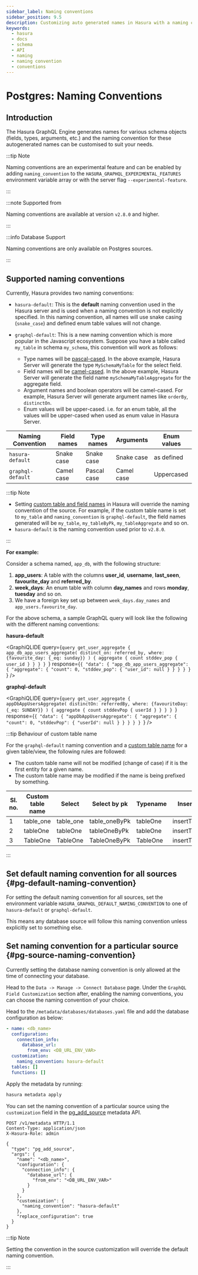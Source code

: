 ```yaml
---
sidebar_label: Naming conventions
sidebar_position: 9.5
description: Customizing auto generated names in Hasura with a naming convention
keywords:
  - hasura
  - docs
  - schema
  - API
  - naming
  - naming convention
  - conventions
---
```



# Postgres: Naming Conventions

## Introduction

The Hasura GraphQL Engine generates names for various schema objects (fields, types, arguments, etc.) and the naming
convention for these autogenerated names can be customised to suit your needs.

:::tip Note

Naming conventions are an experimental feature and can be enabled by adding `naming_convention` to the
`HASURA_GRAPHQL_EXPERIMENTAL_FEATURES` environment variable array or with the server flag `--experimental-feature`.

:::

:::note Supported from

Naming conventions are available at version `v2.8.0` and higher.

:::

:::info Database Support

Naming conventions are only available on Postgres sources.

:::

## Supported naming conventions

Currently, Hasura provides two naming conventions:

- `hasura-default`: This is the **default** naming convention used in the Hasura server and is used when a naming
  convention is not explicitly specified. In this naming convention, all names will use snake casing (`snake_case`) and
  defined enum table values will not change.

- `graphql-default`: This is a new naming convention which is more popular in the Javascript ecosystem. Suppose you have
  a table called `my_table` in schema `my_schema`, this convention will work as follows:
  - Type names will be [pascal-cased](https://en.wiktionary.org/wiki/Pascal_case). In the above example, Hasura Server
    will generate the type `MySchemaMyTable` for the select field.
  - Field names will be [camel-cased](https://en.wiktionary.org/wiki/CamelCase). In the above example, Hasura Server
    will generate the field name `mySchemaMyTableAggregate` for the aggregate field.
  - Argument names and boolean operators will be camel-cased. For example, Hasura Server will generate argument names
    like `orderBy`, `distinctOn`.
  - Enum values will be upper-cased. i.e. for an enum table, all the values will be upper-cased when used as enum value
    in Hasura Server.

| Naming Convention | Field names | Type names  | Arguments  | Enum values |
| ----------------- | ----------- | ----------- | ---------- | ----------- |
| `hasura-default`  | Snake case  | Snake case  | Snake case | as defined  |
| `graphql-default` | Camel case  | Pascal case | Camel case | Uppercased  |

:::tip Note

- Setting [custom table and field names](/schema/postgres/custom-field-names.mdx) in Hasura will override the naming
  convention of the source. For example, if the custom table name is set to `my_table` and `naming_convention` is
  `graphql-default`, the field names generated will be `my_table`, `my_tableByPk`, `my_tableAggregate` and so on.
- `hasura-default` is the naming convention used prior to `v2.8.0`.

:::

**For example:**

Consider a schema named, `app_db`, with the following structure:

1. **app_users**: A table with the columns **user_id**, **username**, **last_seen**, **favourite_day** and
   **referred_by**.
2. **week_days**: An enum table with column **day_names** and rows **monday**, **tuesday** and so on.
3. We have a foreign key set up between `week_days.day_names` and `app_users.favourite_day`.

For the above schema, a sample GraphQL query will look like the following with the different naming conventions:

**hasura-default**

<GraphiQLIDE
  query={`query get_user_aggregate {
  app_db_app_users_aggregate(
    distinct_on: referred_by,
    where: {favourite_day: {_eq: sunday}}
  ) {
    aggregate {
      count
      stddev_pop {
        user_id
      }
    }
  }
}
  `}
  response={`{
  "data": {
    "app_db_app_users_aggregate": {
      "aggregate": {
        "count": 0,
        "stddev_pop": {
          "user_id": null
        }
      }
    }
  }
}
  `}
/>

**graphql-default**

<GraphiQLIDE
  query={`query get_user_aggregate {
  appDbAppUsersAggregate(
    distinctOn: referredBy,
    where: {favouriteDay: {_eq: SUNDAY}}
  ) {
    aggregate {
      count
      stddevPop {
        userId
      }
    }
  }
}
`}
  response={`{
  "data": {
    "appDbAppUsersAggregate": {
      "aggregate": {
        "count": 0,
        "stddevPop": {
          "userId": null
        }
      }
    }
  }
}
`}
/>

:::tip Behaviour of custom table name

For the `graphql-default` naming convention and a [custom table name](/api-reference/syntax-defs.mdx#table-config) for a
given table/view, the following rules are followed:

- The custom table name will not be modified (change of case) if it is the first entity for a given name.
- The custom table name may be modified if the name is being prefixed by something.

| Sl. no. | Custom table name | Select    | Select by pk  | Typename | Insert table one   |
| ------- | ----------------- | --------- | ------------- | -------- | ------------------ |
| 1       | table_one         | table_one | table_oneByPk | tableOne | insertTable_oneOne |
| 2       | tableOne          | tableOne  | tableOneByPk  | tableOne | insertTableOneOne  |
| 3       | TableOne          | TableOne  | TableOneByPk  | TableOne | insertTableOneOne  |

:::

## Set default naming convention for all sources {#pg-default-naming-convention}

For setting the default naming convention for all sources, set the environment variable
`HASURA_GRAPHQL_DEFAULT_NAMING_CONVENTION` to one of `hasura-default` or `graphql-default`.

This means any database source will follow this naming convention unless explicitly set to something else.

## Set naming convention for a particular source {#pg-source-naming-convention}

<Tabs groupId="user-preference" className="api-tabs">
  <TabItem value="console" label="Console">

Currently setting the database naming convention is only allowed at the time of connecting your database.

Head to the `Data -> Manage -> Connect Database` page. Under the `GraphQL Field Customization` section after, enabling
the naming conventions, you can choose the naming convention of your choice.

<Thumbnail src="/img/schema/naming-convention.png" alt="Naming Convention" />

  </TabItem>
  <TabItem value="cli" label="CLI">

Head to the `/metadata/databases/databases.yaml` file and add the database configuration as below:

```yaml {6-7}
- name: <db_name>
  configuration:
    connection_info:
      database_url:
        from_env: <DB_URL_ENV_VAR>
  customization:
    naming_convention: hasura-default
  tables: []
  functions: []
```

Apply the metadata by running:

```bash
hasura metadata apply
```

  </TabItem>
  <TabItem value="api" label="API">

You can set the naming convention of a particular source using the `customization` field in the
[pg_add_source](/api-reference/metadata-api/source.mdx#metadata-pg-add-source) metadata API.

```http {16-18}
POST /v1/metadata HTTP/1.1
Content-Type: application/json
X-Hasura-Role: admin

{
  "type": "pg_add_source",
  "args": {
    "name": "<db_name>",
    "configuration": {
      "connection_info": {
        "database_url": {
          "from_env": "<DB_URL_ENV_VAR>"
        }
      }
    },
    "customization": {
      "naming_convention": "hasura-default"
    },
    "replace_configuration": true
  }
}
```

  </TabItem>
</Tabs>

:::tip Note

Setting the convention in the source customization will override the default naming convention.

:::
